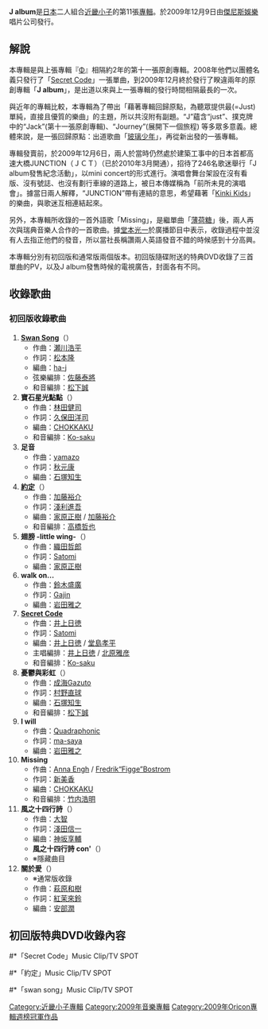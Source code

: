 {{unreferenced|time=2018-11-18T06:51:23+00:00}}
{{Infobox Album
| Name = J album
| Type = 專輯
| Longtype = 
| Artist = [[KinKi_Kids|KinKi Kids]]
| Cover = 
| Released = 2009年12月9日
| Recorded = 
| Genre = J-POP
| Length = 49分22秒 (初回版)<br />54分28秒(通常版)
| Label = [[傑尼斯娛樂|傑尼斯娛樂]]
| Producer = [[KinKi_Kids|KinKi Kids]]
| Reviews = 
| Last album = ''[[Φ_(近畿小子)|Φ]]''<br />2007年
| This album = ''J album''<br />2009年
| Next album = ''[[K_album|K album]]''<br />2011年
}}
'''J album'''是[[日本|日本]]二人組合[[近畿小子|近畿小子]]的第11張[[音樂專輯|專輯]]。於2009年12月9日由[[傑尼斯娛樂|傑尼斯娛樂]]唱片公司發行。

== 解說 ==
本專輯是與上張專輯『[[Φ_(近畿小子)|Φ]]』相隔約2年的第十一張原創專輯。2008年他們以團體名義只發行了「[[Secret_Code|Secret Code]]」一張單曲，到2009年12月終於發行了睽違兩年的原創專輯「'''J album'''」，是出道以來與上一張專輯的發行時間相隔最長的一次。

與近年的專輯比較，本專輯為了帶出「藉著專輯回歸原點，為聽眾提供最(=Just)單純，直接且優質的樂曲」的主題，所以共沒附有副題。“J”蘊含“just”、撲克牌中的“Jack”(第十一張原創專輯)、“Journey”(展開下一個旅程)
等多眾多意義。總體來說，是一張回歸原點：出道歌曲「[[玻璃少年|玻璃少年]]」，再從新出發的一張專輯。

專輯發賣前，於2009年12月6日，兩人於當時仍然處於建築工事中的日本首都高速大橋JUNCTION（ＪＣＴ）（已於2010年3月開通），招待了246名歌迷舉行「J album發售紀念活動」，以mini concert的形式進行。演唱會舞台架設在沒有看版、沒有號誌、也沒有劃行車線的道路上，被日本傳媒稱為「前所未見的演唱會」。據當日兩人解釋，“JUNCTION”帶有連結的意思，希望藉著「[[近畿小子|Kinki Kids]]」的樂曲，與歌迷互相連結起來。

另外，本專輯所收錄的一首外語歌「Missing」，是繼單曲「[[薄荷糖_(唱片)|薄荷糖]]」後，兩人再次與瑞典音樂人合作的一首歌曲。據[[堂本光一|堂本光一]]於廣播節目中表示，收錄過程中並沒有人去指正他們的發音，所以當社長稱讚兩人英語發音不錯的時候感到十分高興。

本專輯分別有初回版和通常版兩個版本。初回版隨碟附送的特典DVD收錄了三首單曲的PV，以及J album發售時候的電視廣告，封面各有不同。

== 收錄歌曲 ==
=== 初回版收錄歌曲 ===
#'''[[天鵝之歌_(近畿小子)|Swan Song]]'''（'''{{lang|ja|スワンソング}}'''）
#*作曲：[[瀬川浩平|瀬川浩平]]
#*作詞：[[松本隆|松本隆]]
#*編曲：[[ha-j|ha-j]]
#*弦樂編排：[[佐藤泰將|佐藤泰將]]
#*和音編排：[[松下誠|松下誠]]
#'''寶石星光點點'''（'''{{lang|ja|宝石をちりばめて}}'''）
#*作曲：[[林田健司|林田健司]]
#*作詞：[[久保田洋司|久保田洋司]]
#*編曲：[[CHOKKAKU|CHOKKAKU]]
#*和音編排：[[Ko-saku|Ko-saku]]
#'''足音'''
#*作曲：[[yamazo|yamazo]]
#*作詞：[[秋元康|秋元康]]
#*編曲：[[石塚知生|石塚知生]]
#'''[[約定_(近畿小子)|約定]]'''（'''{{lang|ja|約束}}'''）
#*作曲：[[加藤裕介|加藤裕介]]
#*作詞：[[淺利進吾|淺利進吾]]
#*編曲：[[家原正樹|家原正樹]] / [[加藤裕介|加藤裕介]]
#*和音編排：[[高橋哲也|高橋哲也]]
#'''翅膀 -little wing-'''（'''{{lang|ja|つばさ -little wing-}}'''）
#*作曲：[[織田哲郎|織田哲郎]]
#*作詞：[[Satomi|Satomi]]
#*編曲：[[家原正樹|家原正樹]]
#'''walk on...'''
#*作曲：[[鈴木盛廣|鈴木盛廣]]
#*作詞：[[Gajin|Gajin]]
#*編曲：[[岩田雅之|岩田雅之]]
#'''[[Secret_Code|Secret Code]]'''
#*作曲：[[井上日徳|井上日徳]]
#*作詞：[[Satomi|Satomi]]
#*編曲：[[井上日徳|井上日徳]] / [[堂島孝平|堂島孝平]]
#*主唱編排：[[井上日徳|井上日徳]] / [[北原雅彦|北原雅彦]]
#*和音編排：[[Ko-saku|Ko-saku]]
#'''憂鬱與彩虹'''（'''{{lang|ja|憂鬱と虹}}'''）
#*作曲：[[成海Gazuto|成海Gazuto]]
#*作詞：[[村野直球|村野直球]]
#*編曲：[[石塚知生|石塚知生]]
#*和音編排：[[松下誠|松下誠]]
#'''I will'''
#*作曲：[[Quadraphonic|Quadraphonic]]
#*作詞：[[ma-saya|ma-saya]]
#*編曲：[[岩田雅之|岩田雅之]]
#'''Missing'''
#*作曲：[[Anna_Engh|Anna Engh]] / [[Fredrik“Figge”Bostrom|Fredrik“Figge”Bostrom]]
#*作詞：[[新美香|新美香]]
#*編曲：[[CHOKKAKU|CHOKKAKU]]
#*和音編排：[[竹内浩明|竹内浩明]]
#'''風之十四行詩'''（'''{{lang|ja|風のソネット}}'''）
#*作曲：[[大智|大智]]
#*作詞：[[淺田信一|淺田信一]]
#*編曲：[[神坂享輔|神坂享輔]]
#*'''風之十四行詩 con' '''（'''{{lang|ja|風のソネットcon'}}'''）
#*※隱藏曲目
#'''關於愛'''（'''{{lang|ja|愛について}}'''）
#*※通常版收錄
#*作曲：[[萩原和樹|萩原和樹]]
#*作詞：[[紅茉來鈴|紅茉來鈴]]
#*編曲：[[安部潤|安部潤]]

== 初回版特典DVD收錄內容 ==
#*「Secret Code」Music Clip/TV SPOT
#*「約定」Music Clip/TV SPOT
#*「swan song」Music Clip/TV SPOT

{{KinKi Kids}}

{{Oricon專輯週榜冠軍 (2009年)|2009年12月21日}}

[[Category:近畿小子專輯|Category:近畿小子專輯]]
[[Category:2009年音樂專輯|Category:2009年音樂專輯]]
[[Category:2009年Oricon專輯週榜冠軍作品|Category:2009年Oricon專輯週榜冠軍作品]]